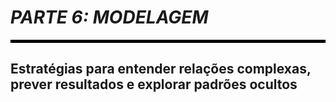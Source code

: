 
```{=latex}
\cftaddtitleline{toc}{chapter}{\rule{\textwidth}{0.4pt}}{}
```

# *PARTE 6: MODELAGEM* {#parte-6 .unnumbered}

<!--script for generating HORIZONTAL LINE-->
<hr style="height:5px;border-width:0;color:black;background-color:black">

```{=latex}
\par\noindent\rule{\textwidth}{0.05in}
```

## Estratégias para entender relações complexas, prever resultados e explorar padrões ocultos {.unnumbered .unlisted}

```{=latex}
\markboth{}{}
```
